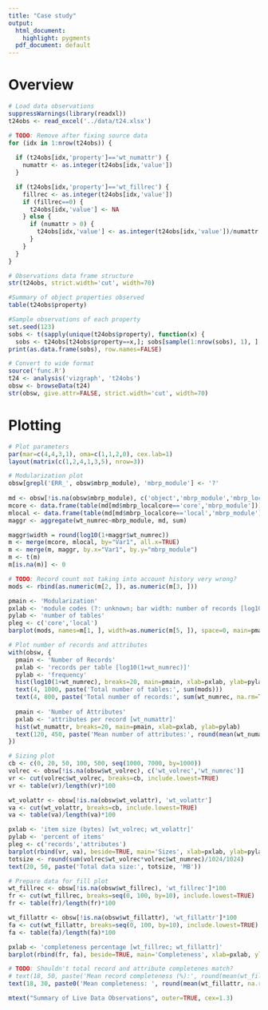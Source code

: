 ```yaml
---
title: "Case study"
output:
  html_document:
    highlight: pygments
  pdf_document: default
---
```

# Overview
```r
# Load data observations
suppressWarnings(library(readxl))
t24obs <- read_excel('../data/t24.xlsx')

# TODO: Remove after fixing source data
for (idx in 1:nrow(t24obs)) {
  
  if (t24obs[idx,'property']=='wt_numattr') {
    numattr <- as.integer(t24obs[idx,'value'])
  }

  if (t24obs[idx,'property']=='wt_fillrec') {
    fillrec <- as.integer(t24obs[idx,'value'])
    if (fillrec==0) {
      t24obs[idx,'value'] <- NA
    } else {
      if (numattr > 0) {
        t24obs[idx,'value'] <- as.integer(t24obs[idx,'value'])/numattr
      }
    }
  }
}

# Observations data frame structure
str(t24obs, strict.width='cut', width=70)

#Summary of object properties observed
table(t24obs$property)

#Sample observations of each property
set.seed(123)
sobs <- t(sapply(unique(t24obs$property), function(x) {
  sobs <- t24obs[t24obs$property==x,]; sobs[sample(1:nrow(sobs), 1), ] }))
print(as.data.frame(sobs), row.names=FALSE)

# Convert to wide format
source('func.R')
t24 <- analysis('vizgraph', 't24obs')
obsw <- browseData(t24)
str(obsw, give.attr=FALSE, strict.width='cut', width=70)
```

# Plotting 
```r
# Plot parameters
par(mar=c(4,4,3,1), oma=c(1,1,2,0), cex.lab=1)
layout(matrix(c(1,2,4,1,3,5), nrow=3))

# Modularization plot
obsw[grepl('ERR_', obsw$mbrp_module), 'mbrp_module'] <- '?'
 
md <- obsw[!is.na(obsw$mbrp_module), c('object','mbrp_module','mbrp_localcore','wt_numrec')]
mcore <- data.frame(table(md[md$mbrp_localcore=='core','mbrp_module']))
mlocal <- data.frame(table(md[md$mbrp_localcore=='local','mbrp_module']))
maggr <- aggregate(wt_numrec~mbrp_module, md, sum)

maggr$width = round(log10(1+maggr$wt_numrec))
m <- merge(mcore, mlocal, by="Var1", all.x=TRUE)
m <- merge(m, maggr, by.x="Var1", by.y="mbrp_module")
m <- t(m)
m[is.na(m)] <- 0

# TODO: Record count not taking into account history very wrong?
mods <- rbind(as.numeric(m[2, ]), as.numeric(m[3, ]))

pmain <- 'Modularization'
pxlab <- 'module codes (?: unknown; bar width: number of records [log10(1+sum(wt_numrec))]'
pylab <- 'number of tables'
pleg <- c('core','local')
barplot(mods, names=m[1, ], width=as.numeric(m[5, ]), space=0, main=pmain, cex.names=0.8, xlab=pxlab, ylab=pylab, legend=pleg)

# Plot number of records and attributes
with(obsw, {
  pmain <- 'Number of Records'
  pxlab <- 'records per table [log10(1+wt_numrec)]'
  pylab <- 'frequency'
  hist(log10(1+wt_numrec), breaks=20, main=pmain, xlab=pxlab, ylab=pylab)
  text(4, 1000, paste('Total number of tables:', sum(mods)))
  text(4, 800, paste('Total number of records:', sum(wt_numrec, na.rm=TRUE)))
  
  pmain <- 'Number of Attributes'
  pxlab <- 'attributes per record [wt_numattr]'
  hist(wt_numattr, breaks=20, main=pmain, xlab=pxlab, ylab=pylab)
  text(120, 450, paste('Mean number of attributes:', round(mean(wt_numattr, na.rm=TRUE))))
})

# Sizing plot
cb <- c(0, 20, 50, 100, 500, seq(1000, 7000, by=1000))
volrec <- obsw[!is.na(obsw$wt_volrec), c('wt_volrec','wt_numrec')]
vr <- cut(volrec$wt_volrec, breaks=cb, include.lowest=TRUE)
vr <- table(vr)/length(vr)*100

wt_volattr <- obsw[!is.na(obsw$wt_volattr), 'wt_volattr']
va <- cut(wt_volattr, breaks=cb, include.lowest=TRUE)
va <- table(va)/length(va)*100

pxlab <- 'item size (bytes) [wt_volrec; wt_volattr]'
pylab <- 'percent of items'
pleg <- c('records','attributes')
barplot(rbind(vr, va), beside=TRUE, main='Sizes', xlab=pxlab, ylab=pylab, legend=pleg)
totsize <- round(sum(volrec$wt_volrec*volrec$wt_numrec)/1024/1024)
text(20, 50, paste('Total data size:', totsize, 'MB'))

# Prepare data for fill plot
wt_fillrec <- obsw[!is.na(obsw$wt_fillrec), 'wt_fillrec']*100
fr <- cut(wt_fillrec, breaks=seq(0, 100, by=10), include.lowest=TRUE)
fr <- table(fr)/length(fr)*100

wt_fillattr <- obsw[!is.na(obsw$wt_fillattr), 'wt_fillattr']*100
fa <- cut(wt_fillattr, breaks=seq(0, 100, by=10), include.lowest=TRUE)
fa <- table(fa)/length(fa)*100

pxlab <- 'completeness percentage [wt_fillrec; wt_fillattr]'
barplot(rbind(fr, fa), beside=TRUE, main='Completeness', xlab=pxlab, ylab=pylab, legend=pleg)

# TODO: Shouldn't total record and attribute completenes match?
# text(18, 50, paste('Mean record completeness (%):', round(mean(wt_fillrec, na.rm=TRUE))))
text(18, 30, paste0('Mean completeness: ', round(mean(wt_fillattr, na.rm=TRUE)), '%'))

mtext("Summary of Live Data Observations", outer=TRUE, cex=1.3)
```

